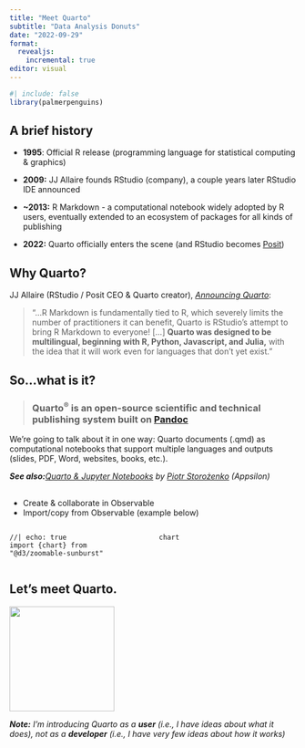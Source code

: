 ```yaml
---
title: "Meet Quarto"
subtitle: "Data Analysis Donuts"
date: "2022-09-29"
format: 
  revealjs: 
    incremental: true 
editor: visual
---
```


```r
#| include: false
library(palmerpenguins)
```

## A brief history

-   **1995**: Official R release (programming language for statistical computing & graphics)

-   **2009:** JJ Allaire founds RStudio (company), a couple years later RStudio IDE announced

-   **\~2013:** R Markdown - a computational notebook widely adopted by R users, eventually extended to an ecosystem of packages for all kinds of publishing

-   **2022:** Quarto officially enters the scene (and RStudio becomes [Posit](https://www.rstudio.com/tags/posit/))

## Why Quarto?

JJ Allaire (RStudio / Posit CEO & Quarto creator), [*Announcing Quarto*](https://www.rstudio.com/blog/announcing-quarto-a-new-scientific-and-technical-publishing-system/):

> "...R Markdown is fundamentally tied to R, which severely limits the number of practitioners it can benefit, Quarto is RStudio's attempt to bring R Markdown to everyone! \[...\] **Quarto was designed to be multilingual, beginning with R, Python, Javascript, and Julia,** with the idea that it will work even for languages that don't yet exist."

## So...what is it?

> ### Quarto^®^ is an open-source scientific and technical publishing system built on [Pandoc](https://pandoc.org/)

We're going to talk about it in one way: Quarto documents (.qmd) as computational notebooks that support multiple languages and outputs (slides, PDF, Word, websites, books, etc.).

***See also:**[Quarto & Jupyter Notebooks](https://appsilon.com/quarto-and-jupyter-notebooks/) by [Piotr Storożenko](https://appsilon.com/author/pasza/) (Appsilon)*

## 

- Create & collaborate in Observable
- Import/copy from Observable (example below)

:::: {.columns}
::: {.column width="50%"}
```ojs
//| echo: true
import {chart} from "@d3/zoomable-sunburst"
```
:::
::: {.column width="50%"}
```ojs
chart
```
:::
::::

## Let's meet Quarto.

![](images/paste-2859A56F.png){fig-align="center" width="184"}

***Note:** I'm introducing Quarto as a **user** (i.e., I have ideas about what it does), not as a **developer** (i.e., I have very few ideas about how it works)*
